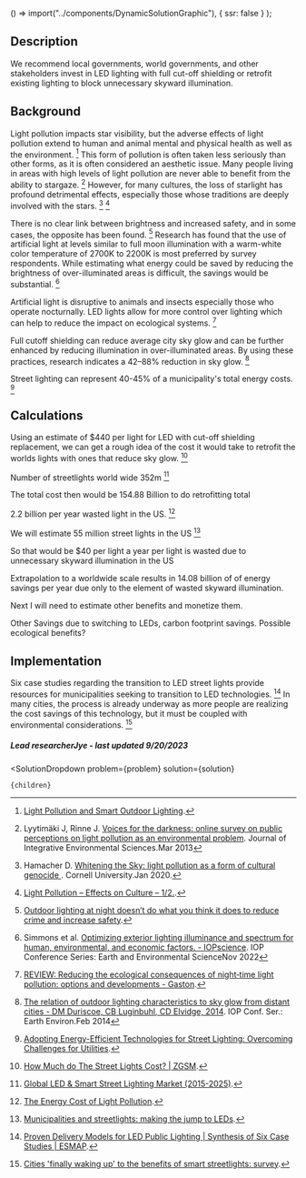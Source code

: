
  () => import("../components/DynamicSolutionGraphic"),
  { ssr: false }
);


## Description

We recommend local governments, world governments, and other stakeholders invest in LED lighting with full cut-off shielding or retrofit existing lighting to block unnecessary skyward illumination.

## Background

Light pollution impacts star visibility, but the adverse effects of light pollution extend to human and animal mental and physical health as well as the environment. [^"1"] This form of pollution is often taken less seriously than other forms, as it is often considered an aesthetic issue. Many people living in areas with high levels of light pollution are never able to benefit from the ability to stargaze. [^"3"] However, for many cultures, the loss of starlight has profound detrimental effects, especially those whose traditions are deeply involved with the stars. [^"2"] [^"9"] 

There is no clear link between brightness and increased safety, and in some cases, the opposite has been found. [^"6"] Research has found that the use of artificial light at levels similar to full moon illumination with a warm-white color temperature of 2700K to 2200K is most preferred by survey respondents. While estimating what energy could be saved by reducing the brightness of over-illuminated areas is difficult, the savings would be substantial. [^"4"] 

Artificial light is disruptive to animals and insects especially those who operate nocturnally. LED lights allow for more control over lighting which can help to reduce the impact on ecological systems. [^"11"]

Full cutoff shielding can reduce average city sky glow and can be further enhanced by reducing illumination in over-illuminated areas. By using these practices, research indicates a 42–88% reduction in sky glow. [^"5"] 

Street lighting can represent 40-45% of a municipality's total energy costs. [^"12"]



## Calculations

Using an estimate of $440 per light for LED with cut-off shielding replacement, we can get a rough idea of the cost it would take to retrofit the worlds lights with ones that reduce sky glow. [^"20"]

Number of streetlights world wide
352m [^"7"] 

The total cost then would be 154.88 Billion to do retrofitting total

2.2 billion per year wasted light in the US. [^"18"]

We will estimate 55 million street lights in the US [^"19"]

So that would be $40 per light a year per light is wasted due to unnecessary skyward illumination in the US

Extrapolation to a worldwide scale results in 14.08 billion of of energy savings per year due only to the element of wasted skyward illumination. 



Next I will need to estimate other benefits and monetize them. 

Other Savings due to switching to LEDs, carbon footprint savings. Possible ecological benefits?




## Implementation

Six case studies regarding the transition to LED street lights provide resources for municipalities seeking to transition to LED technologies. [^"15"] In many cities, the process is already underway as more people are realizing the cost savings of this technology, but it must be coupled with environmental considerations. [^"16"]


##### Lead researcherJye - last updated 9/20/2023


[^"1"]:  [Light Pollution and Smart Outdoor Lighting](https://dergipark.org.tr/en/download/article-file/1555622). 
[^"2"]: Hamacher D. [Whitening the Sky: light pollution as a form of cultural genocide ](https://arxiv.org/ftp/arxiv/papers/2001/2001.11527.pdf). Cornell University.Jan 2020.
[^"3"]: Lyytimäki J, Rinne J. [Voices for the darkness: online survey on public perceptions on light pollution as an environmental problem](https://www.tandfonline.com/doi/full/10.1080/1943815X.2013.824487). Journal of Integrative Environmental Sciences.Mar 2013
[^"4"]: Simmons et al. [Optimizing exterior lighting illuminance and spectrum for human, environmental, and economic factors. - IOPscience](https://iopscience.iop.org/article/10.1088/1755-1315/1099/1/012047). IOP Conference Series: Earth and Environmental ScienceNov 2022
[^"5"]:  [The relation of outdoor lighting characteristics to sky glow from distant cities - DM Duriscoe, CB Luginbuhl, CD Elvidge, 2014](https://journals.sagepub.com/doi/10.1177/1477153513506729). IOP Conf. Ser.: Earth Environ.Feb 2014
[^"6"]:  [Outdoor lighting at night doesn’t do what you think it does to reduce crime and increase safety](https://darksky.org/resources/what-is-light-pollution/effects/safety/). 
[^"7"]:  [Global LED & Smart Street Lighting Market (2015-2025)](https://www.prnewswire.com/news-releases/global-led--smart-street-lighting-market-2015-2025-300277486.html). 
[^"8"]:  [United States Census Bureu](https://www.census.gov/). 
[^"9"]:  [Light Pollution – Effects on Culture – 1/2.](https://rasc.ca/sites/default/files/LightPollution-EffectsonCulture.pdf). 
[^"10"]:  [Outdoor lighting at night doesn’t do what you think it does to reduce crime and increase safety](https://darksky.org/resources/what-is-light-pollution/effects/safety/). 
[^"11"]:  [REVIEW: Reducing the ecological consequences of night‐time light pollution: options and developments - Gaston](https://besjournals.onlinelibrary.wiley.com/doi/full/10.1111/j.1365-2664.2012.02212.x). 
[^"12"]:  [Adopting Energy-Efficient Technologies for Street Lighting: Overcoming Challenges for Utilities](https://escholarship.org/content/qt8359x29b/qt8359x29b.pdf?t=p7e214). 
[^"13"]:  [How Long Do LED Street Lights Last - Olympia Lighting, Inc.](https://olympialighting.com/how-long-do-led-street-lights-last/). 
[^"14"]:  [Safe Streets: LA Bureau of Street Lighting](https://lalights.lacity.org/residents/safe_streets.html). 
[^"15"]:  [Proven Delivery Models for LED Public Lighting | Synthesis of Six Case Studies | ESMAP](https://www.esmap.org/node/57252). 
[^"16"]:  [Cities 'finally waking up' to the benefits of smart streetlights: survey](https://www.smartcitiesdive.com/news/survey-smart-streetlights-LED-northeast-group/577227/). 
[^"17"]:  [Population Division |](https://www.un.org/development/desa/pd/). 
[^"18"]:  [The Energy Cost of Light Pollution](https://futurism.com/the-energy-cost-of-light-pollution). 
[^"19"]:  [Municipalities and streetlights: making the jump to LEDs](https://www.eaton.com/tw/en-us/company/news-insights/lighting-resource/trends/municipalities-and-streetlights-making-the-jump-to-leds.html). 
[^"20"]:  [How Much do The Street Lights Cost? | ZGSM](https://www.zgsm-china.com/blog/how-much-do-the-street-lights-cost.html). 



  <SolutionDropdown 
    problem={problem} 
    solution={solution}
  >
    {children}
  </SolutionDropdown>


